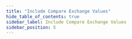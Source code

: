 ```yaml
---
title: "Include Compare Exchange Values"
hide_table_of_contents: true
sidebar_label: Include Compare Exchange Values
sidebar_position: 5
---
```





<LanguageSwitcher supportedLanguages={supportedLanguages} />

<LanguageContent language="csharp">
   <IncludeCompareExchangeCsharp />
</LanguageContent>


<!---
### Client API
- [Session Change Tracking](../../../client-api/session/what-is-a-session-and-how-does-it-work#tracking-changes)
- [How to: Handle Document Relationships](../../../client-api/how-to/handle-document-relationships)
- [Compare Exchange Overview](../../../client-api/operations/compare-exchange/overview)

### Indexes
- [Indexing Compare Exchange Values](../../../indexes/indexing-compare-exchange-values)


-->